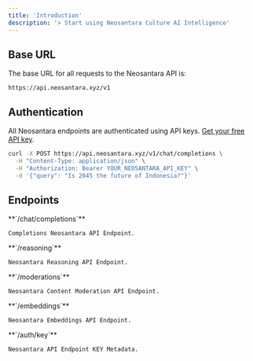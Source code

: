 ```yaml
---
title: 'Introduction'
description: '> Start using Neosantara Culture AI Intelligence'
---
```


## Base URL

The base URL for all requests to the Neosantara API is:

```plaintext with prefix /v1
https://api.neosantara.xyz/v1
```

## Authentication

All Neosantara endpoints are authenticated using API keys.
[Get your free API key](https://app.neosantara.xyz/api-keys).

```bash icon="terminal"
curl -X POST https://api.neosantara.xyz/v1/chat/completions \
  -H "Content-Type: application/json" \
  -H "Authorization: Bearer YOUR_NEOSANTARA_API_KEY" \
  -d '{"query": "Is 2045 the future of Indonesia?"}'
```

## Endpoints

<CardGroup cols={6}>
  <Card icon="magnifying-glass" horizontal href="/en/api-reference/chat/create-chat-completion">
    **`/chat/completions`**

    Completions Neosantara API Endpoint.
  </Card>
  
  <Card icon="lightbulb" horizontal href="/en/api-reference/reasoning/enhanced-reasoning-completion">
    **`/reasoning`**

    Neosantara Reasoning API Endpoint.
  </Card>

  <Card icon="shield-halved" horizontal href="/en/api-reference/moderations">
    **`/moderations`**

    Neosantara Content Moderation API Endpoint.
  </Card>
  
  <Card icon="code" horizontal href="/en/api-reference/embeddings">
    **`/embeddings`**

    Neosantara Embeddings API Endpoint.
  </Card>
  
  <Card icon="key" horizontal href="/en/api-reference/auth/key">
    **`/auth/key`**

    Neosantara API Endpoint KEY Metadata.
  </Card>
</CardGroup>